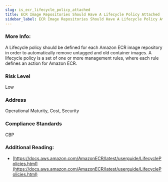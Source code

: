 ```yaml
---
slug: is_ecr_lifecycle_policy_attached
title: ECR Image Repositories Should Have A Lifecycle Policy Attached
sidebar_label: ECR Image Repositories Should Have A Lifecycle Policy Attached
---
```


### More Info:

A Lifecycle policy should be defined for each Amazon ECR image repository in order to automatically remove untagged and old container images. A lifecycle policy is a set of one or more management rules, where each rule defines an action for Amazon ECR.

### Risk Level

Low

### Address

Operational Maturity, Cost, Security

### Compliance Standards

CBP


### Additional Reading:

- [https://docs.aws.amazon.com/AmazonECR/latest/userguide/LifecyclePolicies.html](https://docs.aws.amazon.com/AmazonECR/latest/userguide/LifecyclePolicies.html) 

